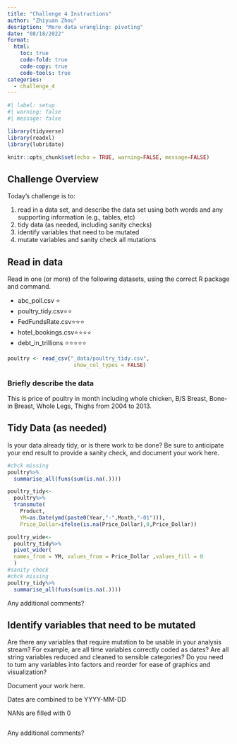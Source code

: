 ```yaml
---
title: "Challenge 4 Instructions"
author: "Zhiyuan Zhou"
desription: "More data wrangling: pivoting"
date: "08/18/2022"
format:
  html:
    toc: true
    code-fold: true
    code-copy: true
    code-tools: true
categories:
  - challenge_4
---
```


```r
#| label: setup
#| warning: false
#| message: false

library(tidyverse)
library(readxl)
library(lubridate)

knitr::opts_chunk$set(echo = TRUE, warning=FALSE, message=FALSE)
```

## Challenge Overview

Today's challenge is to:

1)  read in a data set, and describe the data set using both words and any supporting information (e.g., tables, etc)
2)  tidy data (as needed, including sanity checks)
3)  identify variables that need to be mutated
4)  mutate variables and sanity check all mutations

## Read in data

Read in one (or more) of the following datasets, using the correct R package and command.

-   abc_poll.csv ⭐
-   poultry_tidy.csv⭐⭐
-   FedFundsRate.csv⭐⭐⭐
-   hotel_bookings.csv⭐⭐⭐⭐
-   debt_in_trillions ⭐⭐⭐⭐⭐

```r
poultry <- read_csv("_data/poultry_tidy.csv",
                     show_col_types = FALSE)
```

### Briefly describe the data

This is price of poultry in month including whole chicken, B/S Breast, Bone-in Breast, Whole Legs, Thighs from 2004 to 2013.

## Tidy Data (as needed)

Is your data already tidy, or is there work to be done? Be sure to anticipate your end result to provide a sanity check, and document your work here.

```r
#chck missing
poultry%>%
  summarise_all(funs(sum(is.na(.))))

poultry_tidy<-
  poultry%>%
  transmute(
    Product,
    YM=as.Date(ymd(paste0(Year,"-",Month,"-01"))),
    Price_Dollar=ifelse(is.na(Price_Dollar),0,Price_Dollar))

poultry_wide<-
  poultry_tidy%>%
  pivot_wider(
  names_from = YM, values_from = Price_Dollar ,values_fill = 0
  )
#sanity check
#chck missing
poultry_tidy%>%
  summarise_all(funs(sum(is.na(.))))

```

Any additional comments?

## Identify variables that need to be mutated

Are there any variables that require mutation to be usable in your analysis stream? For example, are all time variables correctly coded as dates? Are all string variables reduced and cleaned to sensible categories? Do you need to turn any variables into factors and reorder for ease of graphics and visualization?

Document your work here.

Dates are combined to be YYYY-MM-DD

NANs are filled with 0
```r

```

Any additional comments?
